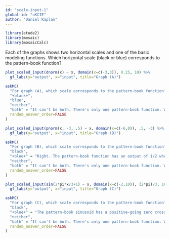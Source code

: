 ```yaml
---
id: "scale-input-1"
global-id: "uKCIE"
author: "Daniel Kaplan"
---
```


```r
library(etude2)
library(mosaic)
library(mosaicCalc)
```

Each of the graphs shows two horizontal scales and one of the basic modeling functions. Which horizontal scale (black or blue) corresponds to the pattern-book function? 

```r
plot_scaled_input(dnorm(x) ~ x, domain(x=c(-3,3)), 0.25, 10) %>%
  gf_labs(y="output", x="input", title="Graph (A)")
```
```r
askMC(
  "For graph (A), which scale corresponds to the pattern-book function?",
  "+black+",
  "blue", 
  "neither", 
  "both" = "It can't be both. There's only one pattern-book function. When you scale the input, it becomes a \"basic modeling function\".",
  random_answer_order=FALSE
)
```

```r
plot_scaled_input(pnorm(x, -3, .5) ~ x, domain(x=c(-6,0)), .5, -3) %>%
  gf_labs(y="output", x="input", title="Graph (B)")
```

```r
askMC(
  "For graph (B), which scale corresponds to the pattern-book function?",
  "black",
  "+blue+" = "Right. The pattern-book function has an output of 1/2 when the output is zero. That's what the blue scale shows. ", 
  "neither", 
  "both" = "It can't be both. There's only one pattern-book function. When you scale the input, it becomes a \"basic modeling function\".",
  random_answer_order=FALSE
)
```

```r
plot_scaled_input(sin(2*pi*x/3+1) ~ x, domain(x=c(-2,10)), (2*pi)/3, 16/(2*pi)) %>%
  gf_labs(y="output", x="input", title="Graph (C)")
```

```r
askMC(
  "For graph (C), which scale corresponds to the pattern-book function?",
  "black",
  "+blue+" = "The pattern-book sinusoid has a positive-going zero crossing at $x=0$. That's the blue scale.", 
  "neither", 
  "both" = "It can't be both. There's only one pattern-book function. When you scale the input, it becomes a \"basic modeling function\".",
  random_answer_order=FALSE
)
```
